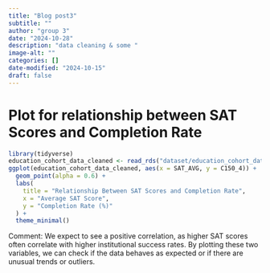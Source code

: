 ```yaml
---
title: "Blog post3"
subtitle: ""
author: "group 3"
date: "2024-10-28"
description: "data cleaning & some "
image-alt: ""
categories: []
date-modified: "2024-10-15"
draft: false
---
```



# Plot for relationship between SAT Scores and Completion Rate
```r
library(tidyverse)
education_cohort_data_cleaned <- read_rds("dataset/education_cohort_data_cleaned.rds")
ggplot(education_cohort_data_cleaned, aes(x = SAT_AVG, y = C150_4)) +
  geom_point(alpha = 0.6) +
  labs(
    title = "Relationship Between SAT Scores and Completion Rate",
    x = "Average SAT Score",
    y = "Completion Rate (%)"
  ) +
  theme_minimal()
```

Comment: We expect to see a positive correlation, as higher SAT scores often correlate with higher institutional success rates. By plotting these two variables, we can check if the data behaves as expected or if there are unusual trends or outliers.